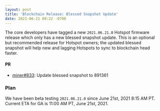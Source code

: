 ```yaml
---
layout: post
title: 'Blockchain Release: Blessed Snapshot Update'
date: 2021-06-21 09:22 -0700
---
```


The core developers have tagged a new `2021.06.21.0` Hotspot firmware release which only has a new
blessed snapshot update. This is an optional but recommended release for Hotspot owners; the updated
blessed snapshot will help new and lagging Hotspots to sync to blockchain head faster.

<!--truncate-->

#### PR

- [miner#833](https://github.com/helium/miner/pull/833): Update blessed snapshot to 891361

### Plan

We have been beta testing `2021.06.21.0` since June 21st, 2021 8:15 AM PT. Current ETA for GA is
11:00 AM PT, June 21st, 2021.
